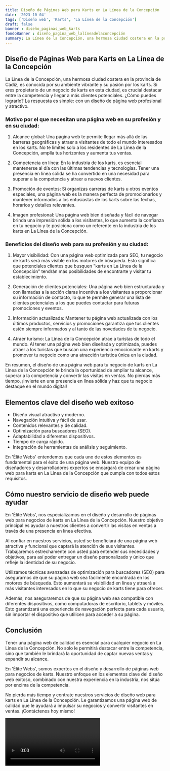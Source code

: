 ```yaml
---
title: Diseño de Páginas Web para Karts en La Línea de la Concepción
date: '2023-10-04'
tags: ['Diseño web', 'Karts', 'La Línea de la Concepción']
draft: false
banner : diseño_paginas_web_karts
fondoBanner : diseño_pagina_web_lalíneadelaconcepción
summary: La Línea de la Concepción, una hermosa ciudad costera en la provincia de Cádiz, es conocida por su ambiente vibrante y su pasión por los karts. Si eres propietario de un negocio de karts en esta ciudad, es crucial destacar entre la competencia y llegar a más clientes potenciales. ¿Cómo puedes lograrlo? La respuesta es simple con un diseño de página web profesional y atractivo.
---
```


## Diseño de Páginas Web para Karts en La Línea de la Concepción

La Línea de la Concepción, una hermosa ciudad costera en la provincia de Cádiz, es conocida por su ambiente vibrante y su pasión por los karts. Si eres propietario de un negocio de karts en esta ciudad, es crucial destacar entre la competencia y llegar a más clientes potenciales. ¿Cómo puedes lograrlo? La respuesta es simple: con un diseño de página web profesional y atractivo.

### Motivo por el que necesitan una página web en su profesión y en su ciudad:

1. Alcance global: Una página web te permite llegar más allá de las barreras geográficas y atraer a visitantes de todo el mundo interesados en los karts. No te limites solo a los residentes de La Línea de la Concepción, amplía tus horizontes y aumenta tus ventas.

2. Competencia en línea: En la industria de los karts, es esencial mantenerse al día con las últimas tendencias y tecnologías. Tener una presencia en línea sólida se ha convertido en una necesidad para superar a la competencia y atraer a nuevos clientes.

3. Promoción de eventos: Si organizas carreras de karts u otros eventos especiales, una página web es la manera perfecta de promocionarlos y mantener informados a los entusiastas de los karts sobre las fechas, horarios y detalles relevantes.

4. Imagen profesional: Una página web bien diseñada y fácil de navegar brinda una impresión sólida a los visitantes, lo que aumenta la confianza en tu negocio y te posiciona como un referente en la industria de los karts en La Línea de la Concepción.

### Beneficios del diseño web para su profesión y su ciudad:

1. Mayor visibilidad: Con una página web optimizada para SEO, tu negocio de karts será más visible en los motores de búsqueda. Esto significa que potenciales clientes que busquen "karts en La Línea de la Concepción" tendrán más posibilidades de encontrarte y visitar tu establecimiento.

2. Generación de clientes potenciales: Una página web bien estructurada y con llamadas a la acción claras incentiva a los visitantes a proporcionar su información de contacto, lo que te permite generar una lista de clientes potenciales a los que puedes contactar para futuras promociones y eventos.

3. Información actualizada: Mantener tu página web actualizada con los últimos productos, servicios y promociones garantiza que tus clientes estén siempre informados y al tanto de las novedades de tu negocio.

4. Atraer turismo: La Línea de la Concepción atrae a turistas de todo el mundo. Al tener una página web bien diseñada y optimizada, puedes atraer a los turistas que buscan una experiencia emocionante en karts y promover tu negocio como una atracción turística única en la ciudad.

En resumen, el diseño de una página web para tu negocio de karts en La Línea de la Concepción te brinda la oportunidad de ampliar tu alcance, superar a la competencia y convertir las visitas en ventas. No pierdas más tiempo, ¡invierte en una presencia en línea sólida y haz que tu negocio destaque en el mundo digital!

<GifSeo />

<Cta />

## Elementos clave del diseño web exitoso

- Diseño visual atractivo y moderno.
- Navegación intuitiva y fácil de usar.
- Contenidos relevantes y de calidad.
- Optimización para buscadores (SEO).
- Adaptabilidad a diferentes dispositivos.
- Tiempo de carga rápido.
- Integración de herramientas de análisis y seguimiento.

En 'Élite Webs' entendemos que cada uno de estos elementos es fundamental para el éxito de una página web. Nuestro equipo de diseñadores y desarrolladores expertos se encargará de crear una página web para karts en La Línea de la Concepción que cumpla con todos estos requisitos.

## Cómo nuestro servicio de diseño web puede ayudar

En 'Élite Webs', nos especializamos en el diseño y desarrollo de páginas web para negocios de karts en La Línea de la Concepción. Nuestro objetivo principal es ayudar a nuestros clientes a convertir las visitas en ventas a través de una presencia en línea efectiva.

Al confiar en nuestros servicios, usted se beneficiará de una página web atractiva y funcional que captará la atención de sus visitantes. Trabajaremos estrechamente con usted para entender sus necesidades y objetivos, para así poder entregar un diseño personalizado y único que refleje la identidad de su negocio.

Utilizamos técnicas avanzadas de optimización para buscadores (SEO) para asegurarnos de que su página web sea fácilmente encontrada en los motores de búsqueda. Esto aumentará su visibilidad en línea y atraerá a más visitantes interesados en lo que su negocio de karts tiene para ofrecer.

Además, nos aseguraremos de que su página web sea compatible con diferentes dispositivos, como computadoras de escritorio, tablets y móviles. Esto garantizará una experiencia de navegación perfecta para cada usuario, sin importar el dispositivo que utilicen para acceder a su página.

## Conclusión

Tener una página web de calidad es esencial para cualquier negocio en La Línea de la Concepción. No solo le permitirá destacar entre la competencia, sino que también le brindará la oportunidad de captar nuevas ventas y expandir su alcance.

En 'Élite Webs', somos expertos en el diseño y desarrollo de páginas web para negocios de karts. Nuestro enfoque en los elementos clave del diseño web exitoso, combinado con nuestra experiencia en la industria, nos sitúa por encima de la competencia.

No pierda más tiempo y contrate nuestros servicios de diseño web para karts en La Línea de la Concepción. Le garantizamos una página web de calidad que le ayudará a impulsar su negocios y convertir visitantes en ventas. ¡Contáctenos hoy mismo!

<Video />

<CtaBot job='Karts' city='La Línea de la Concepción'/>

<Gmaps query='La Línea de la Concepción+españa+maps' />